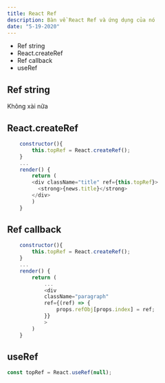 ```yaml
---
title: React Ref
description: Bàn về React Ref và ứng dụng của nó
date: "5-19-2020"
---
```


* Ref string
* React.createRef
* Ref callback
* useRef


## Ref string

Không xài nữa

## React.createRef

```javascript
    constructor(){
        this.topRef = React.createRef();
    }
    ...
    render() {
        return (
        <div className="title" ref={this.topRef}>
          <strong>{news.title}</strong>
        </div>
        )
    }
```

## Ref callback

```javascript
    constructor(){
        this.topRef = React.createRef();
    }
    ...
    render() {
        return (
            ...
            <div
            className="paragraph"
            ref={(ref) => {
                props.refObj[props.index] = ref;
            }}
            >
        )
    }
```

## useRef

```javascript
const topRef = React.useRef(null);
```